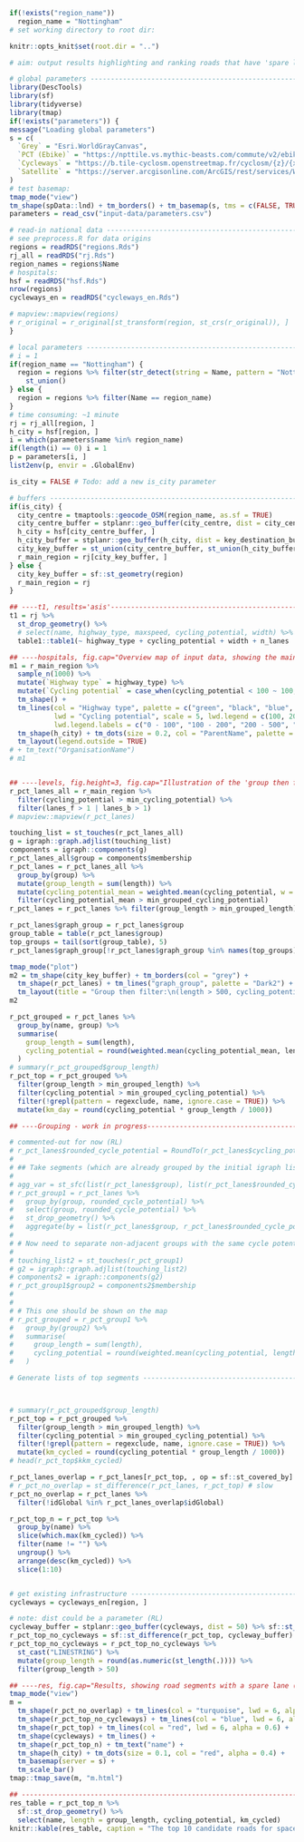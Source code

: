 ```r
if(!exists("region_name"))
  region_name = "Nottingham"
# set working directory to root dir:

knitr::opts_knit$set(root.dir = "..")
```


```r
# aim: output results highlighting and ranking roads that have 'spare lanes'

# global parameters ----------------------------------------------------------
library(DescTools)
library(sf)
library(tidyverse)
library(tmap)
if(!exists("parameters")) {
message("Loading global parameters")  
s = c(
  `Grey` = "Esri.WorldGrayCanvas",
  `PCT (Ebike)` = "https://npttile.vs.mythic-beasts.com/commute/v2/ebike/{z}/{x}/{y}.png",
  `Cycleways` = "https://b.tile-cyclosm.openstreetmap.fr/cyclosm/{z}/{x}/{y}.png",
  `Satellite` = "https://server.arcgisonline.com/ArcGIS/rest/services/World_Imagery/MapServer/tile/{z}/{y}/{x}'"
)
# test basemap:
tmap_mode("view")
tm_shape(spData::lnd) + tm_borders() + tm_basemap(s, tms = c(FALSE, TRUE, FALSE, FALSE))
parameters = read_csv("input-data/parameters.csv")

# read-in national data ---------------------------------------------------
# see preprocess.R for data origins
regions = readRDS("regions.Rds")
rj_all = readRDS("rj.Rds")
region_names = regions$Name
# hospitals:
hsf = readRDS("hsf.Rds")
nrow(regions)
cycleways_en = readRDS("cycleways_en.Rds")

# mapview::mapview(regions)
# r_original = r_original[st_transform(region, st_crs(r_original)), ]
}

# local parameters --------------------------------------------------------
# i = 1
if(region_name == "Nottingham") {
  region = regions %>% filter(str_detect(string = Name, pattern = "Nott")) %>% 
    st_union()
} else {
  region = regions %>% filter(Name == region_name)
}
# time consuming: ~1 minute
rj = rj_all[region, ]
h_city = hsf[region, ]
i = which(parameters$name %in% region_name)
if(length(i) == 0) i = 1
p = parameters[i, ]
list2env(p, envir = .GlobalEnv)

is_city = FALSE # Todo: add a new is_city parameter

# buffers -----------------------------------------------------------------
if(is_city) {
  city_centre = tmaptools::geocode_OSM(region_name, as.sf = TRUE)
  city_centre_buffer = stplanr::geo_buffer(city_centre, dist = city_centre_buffer_radius)
  h_city = hsf[city_centre_buffer, ]
  h_city_buffer = stplanr::geo_buffer(h_city, dist = key_destination_buffer_radius)
  city_key_buffer = st_union(city_centre_buffer, st_union(h_city_buffer))
  r_main_region = rj[city_key_buffer, ]
} else {
  city_key_buffer = sf::st_geometry(region)
  r_main_region = rj
}

## ----t1, results='asis'----------------------------------------------------------------------
t1 = rj %>%
  st_drop_geometry() %>%
  # select(name, highway_type, maxspeed, cycling_potential, width) %>%
  table1::table1(~ highway_type + cycling_potential + width + n_lanes | maxspeed, data = .)

## ----hospitals, fig.cap="Overview map of input data, showing the main highway types and location of hospitals in city"----
m1 = r_main_region %>%
  sample_n(1000) %>% 
  mutate(`Highway type` = highway_type) %>% 
  mutate(`Cycling potential` = case_when(cycling_potential < 100 ~ 100, TRUE ~ cycling_potential)) %>% 
  tm_shape() +
  tm_lines(col = "Highway type", palette = c("green", "black", "blue", "grey"),
           lwd = "Cycling potential", scale = 5, lwd.legend = c(100, 200, 500, 1000),
           lwd.legend.labels = c("0 - 100", "100 - 200", "200 - 500", "500+")) +
  tm_shape(h_city) + tm_dots(size = 0.2, col = "ParentName", palette = "Dark2", title = "Hospital group") +
  tm_layout(legend.outside = TRUE)
# + tm_text("OrganisationName")
# m1


## ----levels, fig.height=3, fig.cap="Illustration of the 'group then filter' method to identify long sections with spare lanes *and* high cycling potential"----
r_pct_lanes_all = r_main_region %>% 
  filter(cycling_potential > min_cycling_potential) %>% 
  filter(lanes_f > 1 | lanes_b > 1)
# mapview::mapview(r_pct_lanes)

touching_list = st_touches(r_pct_lanes_all)
g = igraph::graph.adjlist(touching_list)
components = igraph::components(g)
r_pct_lanes_all$group = components$membership
r_pct_lanes = r_pct_lanes_all %>% 
  group_by(group) %>% 
  mutate(group_length = sum(length)) %>% 
  mutate(cycling_potential_mean = weighted.mean(cycling_potential, w = length, na.rm = TRUE)) %>% 
  filter(cycling_potential_mean > min_grouped_cycling_potential)
r_pct_lanes = r_pct_lanes %>% filter(group_length > min_grouped_length)

r_pct_lanes$graph_group = r_pct_lanes$group
group_table = table(r_pct_lanes$group)
top_groups = tail(sort(group_table), 5)
r_pct_lanes$graph_group[!r_pct_lanes$graph_group %in% names(top_groups)] = "other"

tmap_mode("plot")
m2 = tm_shape(city_key_buffer) + tm_borders(col = "grey") +
  tm_shape(r_pct_lanes) + tm_lines("graph_group", palette = "Dark2") +
  tm_layout(title = "Group then filter:\n(length > 500, cycling_potential > 100)")
m2

r_pct_grouped = r_pct_lanes %>%
  group_by(name, group) %>%
  summarise(
    group_length = sum(length),
    cycling_potential = round(weighted.mean(cycling_potential_mean, length))
  )
# summary(r_pct_grouped$group_length)
r_pct_top = r_pct_grouped %>%
  filter(group_length > min_grouped_length) %>% 
  filter(cycling_potential > min_grouped_cycling_potential) %>% 
  filter(!grepl(pattern = regexclude, name, ignore.case = TRUE)) %>% 
  mutate(km_day = round(cycling_potential * group_length / 1000))

## ----Grouping - work in progress---------------------------------------------------------------------------------

# commented-out for now (RL)
# r_pct_lanes$rounded_cycle_potential = RoundTo(r_pct_lanes$cycling_potential, 50)
# 
# ## Take segments (which are already grouped by the initial igraph list) and group by cycle potential rounded to the nearest 50
# 
# agg_var = st_sfc(list(r_pct_lanes$group), list(r_pct_lanes$rounded_cycle_potential))
# r_pct_group1 = r_pct_lanes %>%
#   group_by(group, rounded_cycle_potential) %>%
#   select(group, rounded_cycle_potential) %>%
#   st_drop_geometry() %>%
#   aggregate(by = list(r_pct_lanes$group, r_pct_lanes$rounded_cycle_potential), FUN = mean)
# 
# # Now need to separate non-adjacent groups with the same cycle potential
# 
# touching_list2 = st_touches(r_pct_group1)
# g2 = igraph::graph.adjlist(touching_list2)
# components2 = igraph::components(g2)
# r_pct_group1$group2 = components2$membership
# 
# 
# # This one should be shown on the map
# r_pct_grouped = r_pct_group1 %>%
#   group_by(group2) %>%
#   summarise(
#     group_length = sum(length),
#     cycling_potential = round(weighted.mean(cycling_potential, length))
#   )

# Generate lists of top segments ------------------------------------------------------------



# summary(r_pct_grouped$group_length)
r_pct_top = r_pct_grouped %>%
  filter(group_length > min_grouped_length) %>% 
  filter(cycling_potential > min_grouped_cycling_potential) %>% 
  filter(!grepl(pattern = regexclude, name, ignore.case = TRUE)) %>% 
  mutate(km_cycled = round(cycling_potential * group_length / 1000))
# head(r_pct_top$kkm_cycled)

r_pct_lanes_overlap = r_pct_lanes[r_pct_top, , op = sf::st_covered_by] # works
# r_pct_no_overlap = st_difference(r_pct_lanes, r_pct_top) # slow
r_pct_no_overlap = r_pct_lanes %>% 
  filter(!idGlobal %in% r_pct_lanes_overlap$idGlobal)

r_pct_top_n = r_pct_top %>% 
  group_by(name) %>% 
  slice(which.max(km_cycled)) %>% 
  filter(name != "") %>% 
  ungroup() %>% 
  arrange(desc(km_cycled)) %>% 
  slice(1:10)


# get existing infrastructure ---------------------------------------------
cycleways = cycleways_en[region, ]

# note: dist could be a parameter (RL)
cycleway_buffer = stplanr::geo_buffer(cycleways, dist = 50) %>% sf::st_union()
r_pct_top_no_cycleways = sf::st_difference(r_pct_top, cycleway_buffer)
r_pct_top_no_cycleways = r_pct_top_no_cycleways %>% 
  st_cast("LINESTRING") %>% 
  mutate(group_length = round(as.numeric(st_length(.)))) %>% 
  filter(group_length > 50)

## ----res, fig.cap="Results, showing road segments with a spare lane (light blue) and road groups with a minium threshold length, 1km in this case (dark blue). The top 10 road groups are labelled."----
tmap_mode("view")
m =
  tm_shape(r_pct_no_overlap) + tm_lines(col = "turquoise", lwd = 6, alpha = 0.6) +
  tm_shape(r_pct_top_no_cycleways) + tm_lines(col = "blue", lwd = 6, alpha = 0.6) +
  tm_shape(r_pct_top) + tm_lines(col = "red", lwd = 6, alpha = 0.6) +
  tm_shape(cycleways) + tm_lines() +
  tm_shape(r_pct_top_n) + tm_text("name") +
  tm_shape(h_city) + tm_dots(size = 0.1, col = "red", alpha = 0.4) +
  tm_basemap(server = s) +
  tm_scale_bar()
tmap::tmap_save(m, "m.html")

## --------------------------------------------------------------------------------------------
res_table = r_pct_top_n %>% 
  sf::st_drop_geometry() %>% 
  select(name, length = group_length, cycling_potential, km_cycled) 
knitr::kable(res_table, caption = "The top 10 candidate roads for space reallocation for pop-up active transport infrastructure according to methods presented in this paper.", digits = 0)
```


